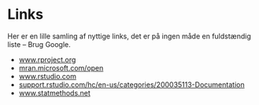 # Links {#links}
Her er en lille samling af nyttige links, det er på ingen måde en fuldstændig liste – Brug Google.

* <a href="https://www.rproject.org" target="_blank">www.rproject.org</a> 
* <a href="https://mran.microsoft.com/open" target="_blank">mran.microsoft.com/open</a> 
* <a href="https://www.rstudio.com" target="_blank">www.rstudio.com</a> 
* <a href="https://support.rstudio.com/hc/en-us/categories/200035113-Documentation" target="_blank">support.rstudio.com/hc/en-us/categories/200035113-Documentation</a> 
* <a href="https://www.statmethods.net" target="_blank">www.statmethods.net</a> 



